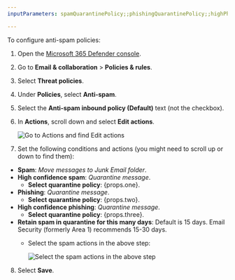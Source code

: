 ```yaml
---
inputParameters: spamQuarantinePolicy;;phishingQuarantinePolicy;;highPhishingQuarantinePolicy;;img

---
```



To configure anti-spam policies:

1. Open the [Microsoft 365 Defender console](https://security.microsoft.com/).

2. Go to **Email & collaboration** > **Policies & rules**.

3. Select **Threat policies**.

4. Under **Policies**, select **Anti-spam**.

5. Select the **Anti-spam inbound policy (Default)** text (not the checkbox).

6. In **Actions**, scroll down and select **Edit actions**.

    <div class="large-img">

   ![Go to Actions and find Edit actions](~/assets/email-security/static/flexible-partial-images/o365-area1-mx/step6-edit-actions.png)

    </div>

7. Set the following conditions and actions (you might need to scroll up or down to find them):

- **Spam**: *Move messages to Junk Email folder*.
- **High confidence spam**: *Quarantine message*.
  - **Select quarantine policy**: {props.one}.
- **Phishing**: *Quarantine message*.
  - **Select quarantine policy**: {props.two}.
- **High confidence phishing**: *Quarantine message*.
  - **Select quarantine policy**: {props.three}.
- **Retain spam in quarantine for this many days**: Default is 15 days. Email Security (formerly Area 1) recommends 15-30 days.
  - Select the spam actions in the above step:

    <div class="large-img">

    ![Select the spam actions in the above step](~/assets/images/email-security/deployment/inline-setup/o365-area1-mx/case2-step7-spam.png)

    </div>

8. Select **Save**.
